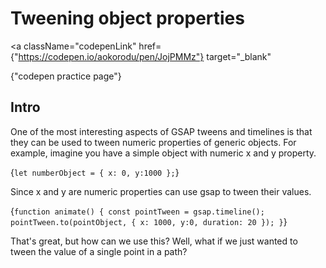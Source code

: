 
# Tweening object properties

<a
  className="codepenLink"
  href={"https://codepen.io/aokorodu/pen/JojPMMz"}
  target="_blank"
>
  {"codepen practice page"}
</a>

## Intro

One of the most interesting aspects of GSAP tweens and timelines is that they can be used to tween numeric properties of generic objects. For example, imagine you have a simple object with numeric x and y property.

<Blocks>{`let numberObject = {
  x: 0,
  y:1000
};`}</Blocks>

Since x and y are numeric properties can use gsap to tween their values.

<Blocks>{`function animate() {
  const pointTween = gsap.timeline();
  pointTween.to(pointObject, { x: 1000, y:0, duration: 20 });
}`}</Blocks>

That's great, but how can we use this? Well, what if we just wanted to tween the value of a single point in a path?
